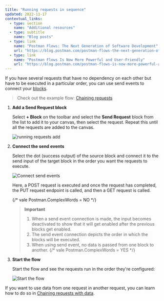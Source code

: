 ```yaml
---
title: "Running requests in sequence"
updated: 2022-11-17
contextual_links:
  - type: section
    name: "Additional resources"
  - type: subtitle
    name: "Blog posts"
  - type: link
    name: "Postman Flows: The Next Generation of Software Development"
    url: "https://blog.postman.com/postman-flows-the-next-generation-of-software-development/"
  - type: link
    name: "Postman Flows Is Now More Powerful and User-Friendly"
    url: "https://blog.postman.com/postman-flows-is-now-more-powerful-and-user-friendly/"
---
```


If you have several requests that have no dependency on each other but have to be executed in a particular order, you can use send events to connect your [blocks](/docs/postman-flows/core-concepts/blocks/).

> Check out the example flow: [Chaining requests](https://www.postman.com/postman/workspace/flows-snippets/flow/6267f9315d367a64e7ba06e5)

1. **Add a Send Request block**

   Select **+ Block** on the toolbar and select the **Send Request** block from the list to add it to your canvas, then select the request. Repeat this until all the requests are added to the canvas.

   ![running requests add](https://assets.postman.com/postman-labs-docs/running-requests/updated-running-add-requests.gif)

1. **Connect the send events**

   Select the dot (success output) of the source block and connect it to the send input of the target block in the order you want the requests to execute.

   ![Connect send events](https://assets.postman.com/postman-labs-docs/running-requests/updated-running-connect-send-events.gif)

   Here, a POST request is executed and once the request has completed, the PUT request endpoint is called, and then a GET request is called.

   {/* vale Postman.ComplexWords = NO  */}
   > **Important**
   >
   > 1. When a send event connection is made, the input becomes deactivated to show that it will get enabled after the previous blocks get enabled.
   > 2. The send event connection depicts the order in which the blocks will be executed.
   > 3. When using send event, no data is passed from one block to another.
    {/* vale Postman.ComplexWords = YES  */}

1. **Start the flow**

   Start the flow and see the requests run in the order they're configured:

   ![Start the flow](https://assets.postman.com/postman-labs-docs/running-requests/updated-running-run-with-send-events.gif)

If you want to use data from one request in another request, you can learn how to do so in [Chaining requests with data](/docs/postman-flows/flows-intro/chaining-requests-with-data/).
